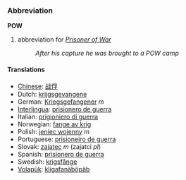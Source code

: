 === Abbreviation ===
'''POW'''

# abbreviation for ''[[Prisoner of War]]''
#:''After his capture he was brought to a POW camp''
 
==== Translations ====
*[[Chinese]]: [[战俘]]
*Dutch: [[krijgsgevangene]]
*German: [[Kriegsgefangener]] ''m''
*[[Interlingua]]: [[prisionero de guerra]] 
*Italian: [[prigioniero di guerra]]
*Norwegian: [[fange av krig]]
*Polish: [[jeniec wojenny]] ''m''
*Portuguese: [[prisioneiro de guerra]]
*Slovak: [[zajatec]] ''m'' (zajatci ''pl'')
*Spanish: [[prisionero de guerra]]
*Swedish: [[krigsfånge]] 
*[[Volapük]]: [[kligafanäböpäb]]
